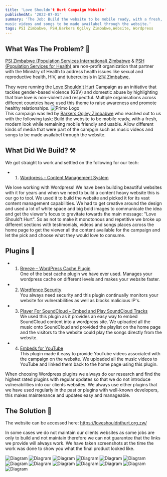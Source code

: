 ```yaml
---
title: 'Love Shouldn't Hurt Campaign Website'
publishedAt: '2022-07-01'
summary: 'The Job: Build the website to be mobile ready, with a fresh, modern look while remaining mobile friendly and usable. Allow different kinds of media that were part of the campgin such as
music videos and songs to be made availabel through the website.'
tags: PSI Zimbabwe, PSH,Barkers Ogilvy Zimbabwe,Website, Wordpress
---
```


## What Was The Problem? 🤔
<a class="hover:text-blue-400 text-blue-300 decoration-red-400 pointer-mouse" rel="noopener noreferrer" target="_blank" href="https://www.pszim.com/">PSI Zimbabwe (Population Services International) Zimbabwe</a> &
<a class="hover:text-orange-400 text-orange-300 qdecoration-red-400 pointer-mouse" rel="noopener noreferrer" target="_blank" href="https://www.psh.org.zw/">PSH  (Population Services for Health)</a>
are non-profit organization that partner with the Ministry of Health to address health issues like sexual and reproductive health, HIV, and tuberculosis in <a class="hover:text-green-600 dark:hover:text-yellow-500 text-green-400 decoration-yellow-400 pointer-mouse" rel="noopener noreferrer" target="_blank" href="https://en.wikipedia.org/wiki/Zimbabwe">🇿🇼 Zimbabwe.</a> 

They were running the <a class="hover:text-orange-400 text-orange-300 pointer-mouse" href="https://www.facebook.com/PSHZim/posts/the-love-shouldnt-hurt-campaign-which-is-supported-by-the-embassy-of-sweden-in-h/761250573321569/" rel="noopener noreferrer" target="_blank">Love Shouldn't Hurt</a> 
Campaign as an initiative that tackles gender-based violence (GBV) and domestic abuse by highlighting that true love is non-violent and respectful. 
Multiple organisations across different countries have used this theme to raise awareness and promote healthy relationships. 
<img src="/loveshouldnthurt/poster.png" alt="Primo Logo" width="auto"/><br/>
This campaign was led by <a class="hover:text-red-600 dark:hover:text-red-500 text-red-400 decoration-red-400 pointer-mouse" rel="noopener noreferrer" target="_blank" href="https://www.instagram.com/ogilvyzimbabwe/">Barkers Ogilvy Zimbabwe</a> 
who reached out to us with the following task:
Build the website to be mobile ready, with a fresh, modern look while remaining mobile friendly and usable. Allow different kinds of media that were part of the campgin such as
music videos and songs to be made availabel through the website.


## What Did We Build? ⚒️

We got straight to work and settled on the following for our tech:
- 1. <a href="http://wordpress.org/" rel="noopener noreferrer" target="_blank">Wordpress - Content Management System</a>

We love working with Wordpress! We have been building beautiful websites with it for years and when we need to build a content heavy website this is our go to tool.
We used it to build the website and picked it for its vast content management capabilities. We had to get creative around the design and used a lot of white space and big bold 
images to communicate the idea and get the viewer's focus to gravitate towards the main message: "Love Should't Hurt". So as not to make it monotonous and repetitive we broke up
different sections with testimonials, videos and songs places across the home page to get the viewer all the content available for the campaign and let the pick and choose what they
would love to consume.

## Plugins 🔌
- 1. <a href="https://wordpress.org/plugins/breeze/" rel="noopener noreferrer" target="_blank">Breeze – WordPress Cache Plugin</a><br/>
One of the best cache plugin we have ever used. Manages your wordpress cache on different levels and makes your website faster.

- 2. <a href="https://www.wordfence.com/" rel="noopener noreferrer" target="_blank">Wordfence Security</a><br/>
You always need security and this plugin continually monitors your website for vulnerabilities as well as blocks malicious IP's.

- 3. <a href="https://wordpress.org/plugins/embed-soundcloud-block/" rel="noopener noreferrer" target="_blank">Player For SoundCloud – Embed and Play SoundCloud Tracks</a><br/>
We used this plugin as it provides an easy way to embed SoundCloud content into a wordpress site. We uploaded all the music onto SoundCloud and provided
the playlist on the home page and the visitors to the website could play the songs directly from the website.

- 4. <a href="https://wordpress.org/plugins/youtube-embed/" rel="noopener noreferrer" target="_blank">Embeds for YouTube</a><br/>
This plugin made it easy to provide YouTube videos associated with the campaign on the website. We uploaded all the music videos to YouTube and linked them back to the home page
using this plugin.

When choosing Wordpress plugins we always do our research and find the highest rated plugins with regular updates so that we do not introduce vulnerabilities
into our clients websites. We always use either plugins that we have used regularly in the past or plugins with well-known developers, this makes maintenance and updates easy and manageable.






## The Solution 🎉
The website can be accessed here: <a class="hover:text-yellow-800 text-yellow-600 pointer-mouse" rel="noopener noreferrer" target="_blank" href="https://loveshouldnthurt.org.zw/">https://loveshouldnthurt.org.zw/</a>

<p class="text-xs">In some cases we do not maintain our clients websites as some jobs are only to build and not maintain therefore we can not guarantee that the links we provide will always work.
We have taken screenshots at the time the work was done to show you what the final product looked like.</p>

<img src="/loveshouldnthurt/1.png" alt="Diagram" width="auto"/>
<img src="/loveshouldnthurt/2.png" alt="Diagram" width="auto"/>
<img src="/loveshouldnthurt/3.png" alt="Diagram" width="auto"/>
<img src="/loveshouldnthurt/4.png" alt="Diagram" width="auto"/>
<img src="/loveshouldnthurt/5.png" alt="Diagram" width="auto"/>
<img src="/loveshouldnthurt/6.png" alt="Diagram" width="auto"/>
<img src="/loveshouldnthurt/7.png" alt="Diagram" width="auto"/>
<img src="/loveshouldnthurt/8.png" alt="Diagram" width="auto"/>
<img src="/loveshouldnthurt/9.png" alt="Diagram" width="auto"/>
<img src="/loveshouldnthurt/10.png" alt="Diagram" width="auto"/>
<img src="/loveshouldnthurt/11.png" alt="Diagram" width="auto"/>
<img src="/loveshouldnthurt/12.png" alt="Diagram" width="auto"/>
<img src="/loveshouldnthurt/13.png" alt="Diagram" width="auto"/>

